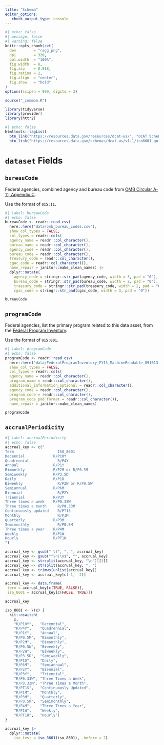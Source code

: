 ```yaml
---
title: "Schema"
editor_options: 
   chunk_output_type: console
---
```


```r
#| echo: false
#| message: false
#| warning: false
knitr::opts_chunk$set(
  dev        = "ragg_png",
  dpi        = 320,
  out.width  = "100%",
  fig.width  = 8,
  fig.asp    = 0.818,
  fig.retina = 2,
  fig.align  = "center",
  fig.show   = "hold"
)
options(scipen = 999, digits = 3)

source("_common.R")

library(tidyverse)
library(provider)
library(httr2)
```

```r
#| echo: false
htmltools::tagList(
  btn_link("https://resources.data.gov/resources/dcat-us/", "DCAT Schema v1.1"),
  btn_link("https://resources.data.gov/schemas/dcat-us/v1.1/iso8601_guidance/#accrualperiodicity", "ISO8601 Guidance"))
```

# `dataset` Fields

## `bureauCode`

Federal agencies, combined agency and bureau code from [OMB Circular A-11, Appendix C](https://obamawhitehouse.archives.gov/sites/default/files/omb/assets/a11_current_year/app_c.pdf). 

Use the format of `015:11`.

```r
#| label: bureauCode
#| echo: false
bureauCode <- readr::read_csv(
  here::here("data/omb_bureau_codes.csv"), 
  show_col_types = FALSE,
  col_types = readr::cols(
  agency_name = readr::col_character(),
  bureau_name = readr::col_character(),
  agency_code = readr::col_character(),
  bureau_code = readr::col_character(),
  treasury_code = readr::col_character(),
  cgac_code = readr::col_character()),
  name_repair = janitor::make_clean_names) |> 
  dplyr::mutate(
    agency_code = stringr::str_pad(agency_code, width = 3, pad = "0"),
    bureau_code = stringr::str_pad(bureau_code, width = 2, pad = "0"),
    treasury_code = stringr::str_pad(treasury_code, width = 2, pad = "0"),
    cgac_code = stringr::str_pad(cgac_code, width = 3, pad = "0"))

bureauCode
```

## `programCode`

Federal agencies, list the primary program related to this data asset, from the [Federal Program Inventory](https://resources.data.gov/schemas/dcat-us/v1.1/FederalProgramInventory_FY13_MachineReadable_091613.csv). 

Use the format of `015:001`.

```r
#| label: programCode
#| echo: false
programCode <- readr::read_csv(
  here::here("data/FederalProgramInventory_FY13_MachineReadable_091613.csv"), 
  show_col_types = FALSE,
  col_types = readr::cols(
  agency_name = readr::col_character(),
  program_name = readr::col_character(),
  additional_information_optional = readr::col_character(),
  agency_code = readr::col_character(),
  program_code = readr::col_character(),
  program_code_pod_format = readr::col_character()),
  name_repair = janitor::make_clean_names)

programCode
```

## `accrualPeriodicity`

```r
#| label: accrualPeriodicity
#| echo: false
accrual_key <- c("
Term 	                ISO_8601
Decennial 	          R/P10Y
Quadrennial 	        R/P4Y
Annual 	              R/P1Y
Bimonthly 	          R/P2M or R/P0.5M
Semiweekly 	          R/P3.5D
Daily 	              R/P1D
Biweekly 	            R/P2W or R/P0.5W
Semiannual 	          R/P6M
Biennial 	            R/P2Y
Triennial 	          R/P3Y
Three times a week 	  R/P0.33W
Three times a month 	R/P0.33M
Continuously updated 	R/PT1S
Monthly             	R/P1M
Quarterly 	          R/P3M
Semimonthly 	        R/P0.5M
Three times a year 	  R/P4M
Weekly 	              R/P1W
Hourly 	              R/PT1H
")

accrual_key <- gsub(" \t", ", ", accrual_key)
accrual_key <- gsub("^\n|\n$", "", accrual_key)
accrual_key <- strsplit(accrual_key, "\n")[[1]]
accrual_key <- strsplit(accrual_key, ", ")
accrual_key <- trimws(unlist(accrual_key))
accrual_key <- accrual_key[c(-1, -2)]

accrual_key <- data.frame(
 term = accrual_key[c(TRUE, FALSE)],
 iso_8601 = accrual_key[c(FALSE, TRUE)])

accrual_key
```


```r
iso_8601 <- \(x) {
  kit::nswitch(
    x,
    "R/P10Y",   "Decennial",
    "R/P4Y",    "Quadrennial",
    "R/P1Y",    "Annual",
    "R/P0.5M",  "Bimonthly",
    "R/P2M",    "Bimonthly",
    "R/P0.5W",  "Biweekly",
    "R/P2W",    "Biweekly",
    "R/P3.5D",  "Semiweekly",
    "R/P1D",    "Daily",
    "R/P6M",    "Semiannual",
    "R/P2Y",    "Biennial",
    "R/P3Y",    "Triennial",
    "R/P0.33W", "Three Times a Week",
    "R/P0.33M", "Three Times a Month",
    "R/PT1S",   "Continuously Updated",
    "R/P1M",    "Monthly",
    "R/P3M",    "Quarterly",
    "R/P0.5M",  "Semimonthly",
    "R/P4M",    "Three Times a Year",
    "R/P1W",    "Weekly",
    "R/PT1H",   "Hourly")
}

accrual_key |> 
  dplyr::mutate(
    iso_test = iso_8601(iso_8601), .before = 2)
```

